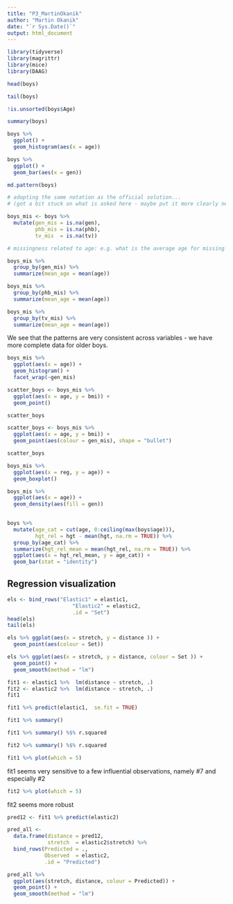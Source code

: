 ---
title: "P3_MartinOkanik"
author: "Martin Okanik"
date: "`r Sys.Date()`"
output: html_document
---

```{r}
library(tidyverse)
library(magrittr)
library(mice)
library(DAAG)
```

```{r}
head(boys)
```

```{r}
tail(boys)
```

```{r}
!is.unsorted(boys$Age)
```

```{r}
summary(boys)
```

```{r}
boys %>% 
  ggplot() +
  geom_histogram(aes(x = age))
```

```{r}
boys %>% 
  ggplot() +
  geom_bar(aes(x = gen))
```

```{r}
md.pattern(boys)
```

```{r}
# adopting the same notation as the official solution...
# (got a bit stuck on what is asked here - maybe put it more clearly next time?...)

boys_mis <- boys %>% 
  mutate(gen_mis = is.na(gen),
         phb_mis = is.na(phb),
         tv_mis  = is.na(tv))
```

```{r}
# missingness related to age: e.g. what is the average age for missing and non-missing values? do they differ?

boys_mis %>% 
  group_by(gen_mis) %>% 
  summarize(mean_age = mean(age))
```

```{r}
boys_mis %>% 
  group_by(phb_mis) %>% 
  summarize(mean_age = mean(age))
```

```{r}
boys_mis %>% 
  group_by(tv_mis) %>% 
  summarize(mean_age = mean(age))
```

We see that the patterns are very consistent across variables - we have more complete data for older boys.

```{r}
boys_mis %>% 
  ggplot(aes(x = age)) +
  geom_histogram() +
  facet_wrap(~gen_mis)

```

```{r}
scatter_boys <- boys_mis %>% 
  ggplot(aes(x = age, y = bmi)) +
  geom_point()

scatter_boys
```

```{r}
scatter_boys <- boys_mis %>% 
  ggplot(aes(x = age, y = bmi)) + 
  geom_point(aes(colour = gen_mis), shape = "bullet")

scatter_boys
```

```{r}
boys_mis %>% 
  ggplot(aes(x = reg, y = age)) +
  geom_boxplot()
```

```{r}
boys_mis %>% 
  ggplot(aes(x = age)) +
  geom_density(aes(fill = gen))
  
```

```{r}
boys %>% 
  mutate(age_cat = cut(age, 0:ceiling(max(boys$age))),
         hgt_rel = hgt - mean(hgt, na.rm = TRUE)) %>%
  group_by(age_cat) %>% 
  summarize(hgt_rel_mean = mean(hgt_rel, na.rm = TRUE)) %>%
  ggplot(aes(x = hgt_rel_mean, y = age_cat)) +
  geom_bar(stat = "identity")
```

## Regression visualization

```{r}
els <- bind_rows("Elastic1" = elastic1,
                     "Elastic2" = elastic2,
                     .id = "Set")
head(els)
tail(els)
```

```{r}
els %>% ggplot(aes(x = stretch, y = distance )) +
  geom_point(aes(colour = Set))
```

```{r}
els %>% ggplot(aes(x = stretch, y = distance, colour = Set )) +
  geom_point() +
  geom_smooth(method = "lm")
```

```{r}
fit1 <- elastic1 %>%  lm(distance ~ stretch, .)
fit2 <- elastic2 %>%  lm(distance ~ stretch, .)
fit1
```

```{r}
fit1 %>% predict(elastic1,  se.fit = TRUE)
```

```{r}
fit1 %>% summary()
```

```{r}
fit1 %>% summary() %$% r.squared
```

```{r}
fit2 %>% summary() %$% r.squared
```

```{r}
fit1 %>% plot(which = 5)
```

fit1 seems very sensitive to a few influential observations, namely #7 and especially #2

```{r}
fit2 %>% plot(which = 5)
```

fit2 seems more robust

```{r}
pred12 <- fit1 %>% predict(elastic2)
```

```{r}
pred_all <- 
  data.frame(distance = pred12, 
             stretch  = elastic2$stretch) %>%
  bind_rows(Predicted = .,
            Observed  = elastic2, 
            .id = "Predicted")

pred_all %>%
  ggplot(aes(stretch, distance, colour = Predicted)) +
  geom_point() + 
  geom_smooth(method = "lm")
```
